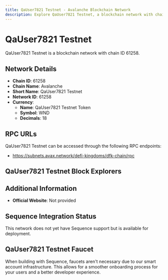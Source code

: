 ```yaml
--- 
title: QaUser7821 Testnet - Avalanche Blockchain Network
description: Explore QaUser7821 Testnet, a blockchain network with chain ID 61258. Learn about its native currency, QaUser7821 Testnet Token, and how to interact with the network.
---
```


# QaUser7821 Testnet

QaUser7821 Testnet is a blockchain network with chain ID 61258.

## Network Details

- **Chain ID**: 61258
- **Chain Name**: Avalanche
- **Short Name**: QaUser7821 Testnet
- **Network ID**: 61258
- **Currency**: 
  - **Name**: QaUser7821 Testnet Token
  - **Symbol**: WND
  - **Decimals**: 18

## RPC URLs

QaUser7821 Testnet can be accessed through the following RPC endpoints:

- https://subnets.avax.network/defi-kingdoms/dfk-chain/rpc

## QaUser7821 Testnet Block Explorers



## Additional Information

- **Official Website**: Not provided

## Sequence Integration Status

This network does not yet have Sequence support but is available for deployment.

## QaUser7821 Testnet Faucet

When building with Sequence, faucets aren't necessary due to our smart account infrastructure. This allows for a smoother onboarding process for your users and a better developer experience.
